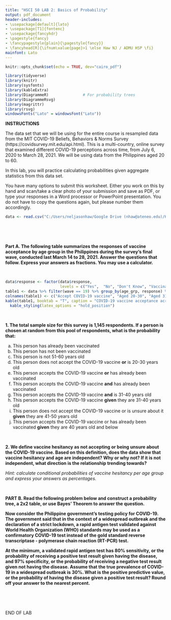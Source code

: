 ```yaml
---
title: "HSCI 50 LAB 2: Basics of Probability"
output: pdf_document
header-includes:
- \usepackage[default]{lato}
- \usepackage[T1]{fontenc}
- \usepackage{fancyhdr}
- \pagestyle{fancy}
- \fancypagestyle{plain}{\pagestyle{fancy}}
- \fancyhead[R]{\ifnum\value{page}>1 \else Haw NJ / ADMU HSP \fi}
mainfont: Lato
---
```


```r
knitr::opts_chunk$set(echo = TRUE, dev="cairo_pdf")
```

```r
library(tidyverse)
library(knitr)
library(sysfonts)
library(kableExtra)
library(DiagrammeR)               # For probability trees
library(DiagrammeRsvg)
library(magrittr)
library(rsvg)
windowsFonts("Lato" = windowsFont("Lato"))
```

**INSTRUCTIONS**

The data set that we will be using for the entire course is resampled data from the MIT COVID-19 Beliefs, Behaviors & Norms Survey (https://covidsurvey.mit.edu/api.html). This is a multi-country, online survey that examined different COVID-19 perceptions across time, from July 6, 2020 to March 28, 2021. We will be using data from the Philippines aged 20 to 60.

In this lab, you will practice calculating probabilities given aggregate statistics from this data set.

You have many options to submit this worksheet. Either you work on this by hand and scan/take a clear photo of your submission and save as PDF, or type your responses in a Word processor or PowerPoint presentation. You do not have to copy the questions again, but please number them accordingly.

```r
data <- read.csv("C:/Users/neljasonhaw/Google Drive (nhaw@ateneo.edu)/HSCI 50 SY 2021-2022/Labs/vax_accept_dummydata.csv")
```

&nbsp;

&nbsp;

**Part A. The following table summarizes the responses of vaccine acceptance by age group in the Philippines during the survey's final wave, conducted last March 14 to 28, 2021. Answer the questions that follow. Express your answers as fractions. You may use a calculator.**

&nbsp;

```r
data$response <- factor(data$response, 
                        levels = c("Yes",  "No", "Don't Know", "Vaccinated"))
table1 <- data %>% filter(wave == 19) %>% group_by(age_grp, response) %>% summarize(n=n()) %>% spread(age_grp, n)
colnames(table1) <- c("Accept COVID-19 vaccine", "Aged 20-30", "Aged 31-40", "Aged 41-50", "Aged 51-60")
kable(table1, booktab = "T", caption = "COVID-19 vaccine acceptance across age groups in the Philippines, March 14-18, 2021") %>%
  kable_styling(latex_options = "hold_position")
```

&nbsp;

**1. The total sample size for this survey is 1,145 respondents. If a person is chosen at random from this pool of respondents, what is the probability that:**

a. This person has already been vaccinated
b. This person has not been vaccinated
c. This person is not 51-60 years old
d. This person does not accept the COVID-19 vaccine **or** is 20-30 years old
e. This person accepts the COVID-19 vaccine **or** has already been vaccinated
f. This person accepts the COVID-19 vaccine **and** has already been vaccinated
g. This person accepts the COVID-19 vaccine **and** is 31-40 years old
h. This person accepts the COVID-19 vaccine **given** they are 31-40 years old
i. This person does not accept the COVID-19 vaccine or is unsure about it **given** they are 41-50 years old
j. This person accepts the COVID-19 vaccine or has already been vaccinated **given** they are 40 years old and below


&nbsp;

**2. We define vaccine hesitancy as not accepting or being unsure about the COVID-19 vaccine. Based on this definition, does the data show that vaccine hesitancy and age are independent? Why or why not? If it is not independent, what direction is the relationship trending towards?**

*Hint: calculate conditional probabilities of vaccine hesitancy per age group and express your answers as percentages.*


&nbsp;

**PART B. Read the following problem below and construct a probability tree, a 2x2 table, or use Bayes' Theorem to answer the question.**

**Now consider the Philippine government's testing policy for COVID-19. The government said that in the context of a widespread outbreak and the declaration of a strict lockdown, a rapid antigen test validated against World Health Organization (WHO) standards may be used as a confirmatory COVID-19 test instead of the gold standard reverse transcriptase - polymerase chain reaction (RT-PCR) test.**

**At the minimum, a validated rapid antigen test has 80% sensitivity, or the probability of receiving a positive test result given having the disease, and 97% specificity, or the probability of receiving a negative test result given not having the disease. Assume that the true prevalence of COVID-19 in a widespread outbreak is 30%. What is the positive predictive value, or the probability of having the disease given a positive test result? Round off your answer to the nearest percent.**

&nbsp;

&nbsp;

\center END OF LAB \center




